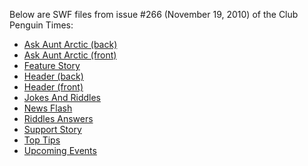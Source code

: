 Below are SWF files from issue #266 (November 19, 2010) of the Club Penguin Times:

*[[Media:News266AskAuntArcticBack.swf|Ask Aunt Arctic (back)]]
*[[Media:News266AskAuntArcticFront.swf|Ask Aunt Arctic (front)]]
*[[Media:News266FeatureStory.swf|Feature Story]]
*[[Media:News266HeaderBack.swf|Header (back)]]
*[[Media:News266HeaderFront.swf|Header (front)]]
*[[Media:News266JokesAndRiddles.swf|Jokes And Riddles]]
*[[Media:News266NewsFlash.swf|News Flash]]
*[[Media:News266RiddlesAnswers.swf|Riddles Answers]]
*[[Media:News266SupportStory.swf|Support Story]]
*[[Media:News266TopTips.swf|Top Tips]]
*[[Media:News266UpcomingEvents.swf|Upcoming Events]]